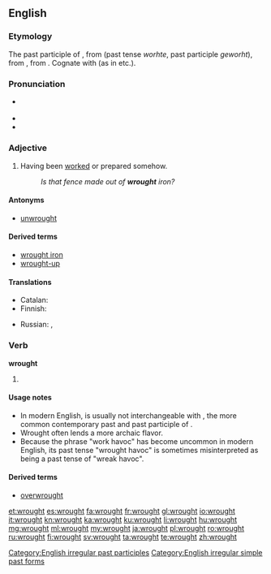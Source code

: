 ==English==

===Etymology===
The past participle of {{etyl|enm}} {{term|werken|lang=enm||to work}}, from {{etyl|ang}} {{term|wyrcan|lang=ang}} (past tense ''worhte'', past participle ''geworht''), from {{proto|gem-pro|wurkijanan}}, from {{proto|ine-pro|werǵ-|to work}}. Cognate with {{term|wright}} (as in {{term|wheelwright}} etc.).

===Pronunciation===
* {{IPA|/ˈrɔːt/}} {{X-SAMPA|/'rO:t/}}
* {{audio|en-us-wrought.ogg|Audio (US)}}
* {{rhymes|ɔːt}}

===Adjective===
{{en-adj}}

# Having been [[worked]] or prepared somehow.
#: ''Is that fence made out of '''wrought''' iron?''

====Antonyms====
* [[unwrought]]

====Derived terms====
* [[wrought iron]]
* [[wrought-up]]

====Translations====
{{trans-top|Having been worked or prepared somehow}}
* Catalan: {{t-|ca|treballat}}
* Finnish: {{t-|fi|työstetty}}
{{trans-mid}}
* Russian: {{qualifier|worked}} {{t+|ru|обработанный|tr=obrabótannyj|sc=Cyrl}}, {{qualifier|prepared}} {{t-|ru|подготовленный|tr=podgotóvlennyj|sc=Cyrl}}
{{trans-bottom}}

===Verb===
'''wrought'''

# {{past of|[[work#Verb|work]]}}

====Usage notes====
* In modern English, {{term|wrought|Wrought|lang=en}} is usually not interchangeable with {{term|worked|lang=en}}, the more common contemporary past and past participle of {{term|work|lang=en}}. 
* Wrought often lends a more archaic flavor.<!--** It apparently is not often used in phrasal verbs derived from {{term|work#Derived terms|work}}.--><!--Hypothesis; needs testing/evidence--><!--** It is rarely used with intransitive senses of work.-->
* Because the phrase "work havoc" has become uncommon in modern English, its past tense "wrought havoc" is sometimes misinterpreted as being a past tense of "wreak havoc".<!--Such reinterpretation is etymologically groundless.-->

====Derived terms====
* [[overwrought]]

[[Category:English irregular past participles]]
[[Category:English irregular simple past forms]]

[[et:wrought]]
[[es:wrought]]
[[fa:wrought]]
[[fr:wrought]]
[[gl:wrought]]
[[io:wrought]]
[[it:wrought]]
[[kn:wrought]]
[[ka:wrought]]
[[ku:wrought]]
[[li:wrought]]
[[hu:wrought]]
[[mg:wrought]]
[[ml:wrought]]
[[my:wrought]]
[[ja:wrought]]
[[pl:wrought]]
[[ro:wrought]]
[[ru:wrought]]
[[fi:wrought]]
[[sv:wrought]]
[[ta:wrought]]
[[te:wrought]]
[[zh:wrought]]